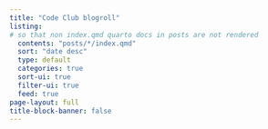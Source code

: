 ```yaml
---
title: "Code Club blogroll"
listing:
# so that non index.qmd quarto docs in posts are not rendered  
  contents: "posts/*/index.qmd" 
  sort: "date desc"
  type: default
  categories: true
  sort-ui: true
  filter-ui: true
  feed: true
page-layout: full
title-block-banner: false
---
```

